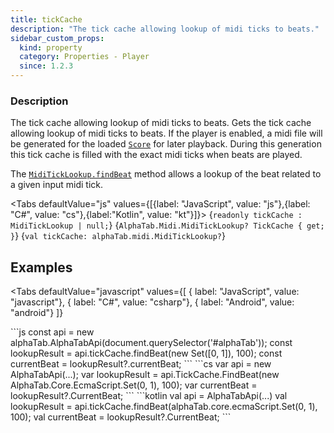 ```yaml
---
title: tickCache
description: "The tick cache allowing lookup of midi ticks to beats."
sidebar_custom_props:
  kind: property
  category: Properties - Player
  since: 1.2.3
---
```



<SinceBadge since="1.2.3" />

<PropertyDescription />

### Description
The tick cache allowing lookup of midi ticks to beats. Gets the tick cache allowing lookup of midi ticks to beats. If the player is enabled, a midi file will be generated
for the loaded [`Score`](/docs/reference/types/model/score/) for later playback. During this generation this tick cache is filled with the
exact midi ticks when beats are played.

The [`MidiTickLookup.findBeat`](/docs/reference/types/midi/miditicklookup/findbeat) method allows a lookup of the beat related to a given input midi tick.

<Tabs defaultValue="js" values={[{label: "JavaScript", value: "js"},{label: "C#", value: "cs"},{label:"Kotlin", value: "kt"}]}>
<TabItem value="js">
<CodeBlock language="ts">{`readonly tickCache : MidiTickLookup | null;`}</CodeBlock>
</TabItem>
<TabItem value="cs">
<CodeBlock language="csharp">{`AlphaTab.Midi.MidiTickLookup? TickCache { get; }`}</CodeBlock>
</TabItem>
<TabItem value="kt">
<CodeBlock language="kotlin">{`val tickCache: alphaTab.midi.MidiTickLookup?`}</CodeBlock>
</TabItem>
</Tabs>


## Examples

<Tabs
    defaultValue="javascript"
    values={[
      { label: "JavaScript", value: "javascript"},
      { label: "C#", value: "csharp"},
      { label: "Android", value: "android"}
    ]}
>
<TabItem value="javascript">
```js
const api = new alphaTab.AlphaTabApi(document.querySelector('#alphaTab'));
const lookupResult = api.tickCache.findBeat(new Set([0, 1]), 100);
const currentBeat = lookupResult?.currentBeat;
```
</TabItem>
<TabItem value="csharp">
```cs
var api = new AlphaTabApi<MyControl>(...);
var lookupResult = api.TickCache.FindBeat(new AlphaTab.Core.EcmaScript.Set(0, 1), 100);
var currentBeat = lookupResult?.CurrentBeat;
```
</TabItem>
<TabItem value="android">
```kotlin
val api = AlphaTabApi<MyControl>(...)
val lookupResult = api.tickCache.findBeat(alphaTab.core.ecmaScript.Set(0, 1), 100);
val currentBeat = lookupResult?.CurrentBeat;
```
</TabItem>
</Tabs>
